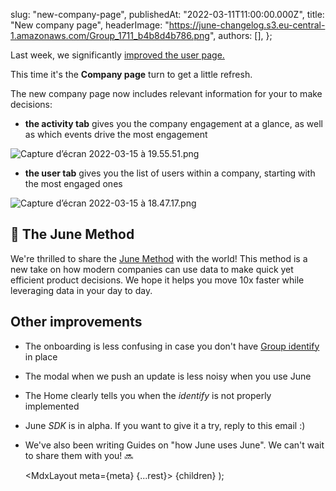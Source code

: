 
  slug: "new-company-page",
  publishedAt: "2022-03-11T11:00:00.000Z",
  title: "New company page",
  headerImage: "https://june-changelog.s3.eu-central-1.amazonaws.com/Group_1711_b4b8d4b786.png",
  authors: [],
};

Last week, we significantly [improved the user page.](https://changelog.june.so/changelog/new-user-page)

This time it's the **Company page** turn to get a little refresh.

The new company page now includes relevant information for your to make decisions:

- **the activity tab** gives you the company engagement at a glance, as well as which events drive the most engagement

![Capture d’écran 2022-03-15 à 19.55.51.png](https://june-changelog.s3.eu-central-1.amazonaws.com/Capture_d_ecran_2022_03_15_a_19_55_51_c2b48637a3.png)

- **the user tab** gives you the list of users within a company, starting with the most engaged ones

![Capture d’écran 2022-03-15 à 18.47.17.png](https://june-changelog.s3.eu-central-1.amazonaws.com/Capture_d_ecran_2022_03_15_a_18_47_17_2754d91be9.png)

## 📘 The June Method

We're thrilled to share the [June Method](https://june.so/method) with the world! This method is a new take on how modern companies can use data to make quick yet efficient product decisions. We hope it helps you move 10x faster while leveraging data in your day to day.

## Other improvements

- The onboarding is less confusing in case you don't have [Group identify](https://segment.com/docs/connections/spec/group/) in place
- The modal when we push an update is less noisy when you use June
- The Home clearly tells you when the _identify_ is not properly implemented
- June _SDK_ is in alpha. If you want to give it a try, reply to this email :)
- We've also been writing Guides on "how June uses June". We can't wait to share them with you! 🔜

  <MdxLayout meta={meta} {...rest}>
    {children}
  </MdxLayout>
);
